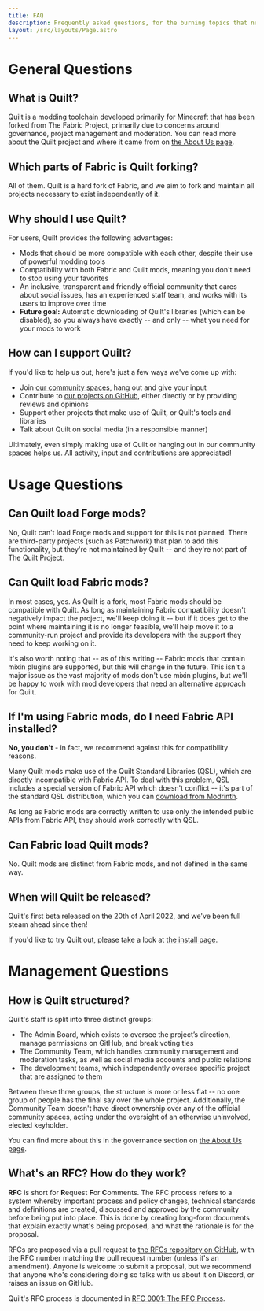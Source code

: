 ```yaml
---
title: FAQ
description: Frequently asked questions, for the burning topics that need addressing regularly.
layout: /src/layouts/Page.astro
---
```



# General Questions

<Message>

## What is Quilt?

Quilt is a modding toolchain developed primarily for Minecraft that has been forked from The Fabric Project, primarily due to concerns around governance, project management and moderation. You can read more about the Quilt project and where it came from on [the About Us page](/en/about).

</Message>

<Message>

## Which parts of Fabric is Quilt forking?

All of them. Quilt is a hard fork of Fabric, and we aim to fork and maintain all projects necessary to exist independently of it.

</Message>

<Message>

## Why should I use Quilt?

For users, Quilt provides the following advantages:

- Mods that should be more compatible with each other, despite their use of powerful modding tools
- Compatibility with both Fabric and Quilt mods, meaning you don't need to stop using your favorites
- An inclusive, transparent and friendly official community that cares about social issues, has an experienced staff team, and works with its users to improve over time
- **Future goal:** Automatic downloading of Quilt's libraries (which can be disabled), so you always have exactly -- and only -- what you need for your mods to work

</Message>

<Message>

## How can I support Quilt?

If you'd like to help us out, here's just a few ways we've come up with:

- Join [our community spaces](/en/community), hang out and give your input
- Contribute to [our projects on GitHub](https://github.com/quiltmc), either directly or by providing reviews and opinions
- Support other projects that make use of Quilt, or Quilt's tools and libraries
- Talk about Quilt on social media (in a responsible manner)

[//]: # "* Help with ongoing costs by [supporting us financially on OpenCollective](https://opencollective.com/quiltmc)"

Ultimately, even simply making use of Quilt or hanging out in our community spaces helps us. All activity, input and contributions are appreciated!

</Message>

# Usage Questions

<Message>

## Can Quilt load Forge mods?

No, Quilt can't load Forge mods and support for this is not planned. There are third-party projects (such as Patchwork) that plan to add this functionality, but they're not maintained by Quilt -- and they're not part of The Quilt Project.

</Message>

<Message>

## Can Quilt load Fabric mods?

In most cases, yes. As Quilt is a fork, most Fabric mods should be compatible with Quilt. As long as maintaining Fabric compatibility doesn't negatively impact the project, we'll keep doing it -- but if it does get to the point where maintaining it is no longer feasible, we'll help move it to a community-run project and provide its developers with the support they need to keep working on it.

It's also worth noting that -- as of this writing -- Fabric mods that contain mixin plugins are supported, but this will change in the future. This isn't a major issue as the vast majority of mods don't use mixin plugins, but we'll be happy to work with mod developers that need an alternative approach for Quilt.

</Message>

<Message>

## If I'm using Fabric mods, do I need Fabric API installed?

**No, you don't** - in fact, we recommend against this for compatibility reasons.

Many Quilt mods make use of the Quilt Standard Libraries (QSL), which are directly incompatible with Fabric API. To deal with this problem, QSL includes a special version of Fabric API which doesn't conflict -- it's part of the standard QSL distribution, which you can [download from Modrinth](https://modrinth.com/mod/qsl).

As long as Fabric mods are correctly written to use only the intended public APIs from Fabric API, they should work correctly with QSL.

</Message>

<Message>

## Can Fabric load Quilt mods?

No. Quilt mods are distinct from Fabric mods, and not defined in the same way.

</Message>

<Message>

## When will Quilt be released?

Quilt's first beta released on the 20th of April 2022, and we've been full steam ahead since then!

If you'd like to try Quilt out, please take a look at [the install page](/en/install).

</Message>

# Management Questions

<Message>

## How is Quilt structured?

Quilt's staff is split into three distinct groups:

- The Admin Board, which exists to oversee the project’s direction, manage permissions on GitHub, and break voting ties
- The Community Team, which handles community management and moderation tasks, as well as social media accounts and public relations
- The development teams, which independently oversee specific project that are assigned to them

Between these three groups, the structure is more or less flat -- no one group of people has the final say over the whole project. Additionally, the Community Team doesn't have direct ownership over any of the official community spaces, acting under the oversight of an otherwise uninvolved, elected keyholder.

You can find more about this in the governance section on [the About Us page](/en/about/#governance).

</Message>

<Message>

## What's an RFC? How do they work?

**RFC** is short for **R**equest **F**or **C**omments. The RFC process refers to a system whereby important process and policy changes, technical standards and definitions are created, discussed and approved by the community before being put into place. This is done by creating long-form documents that explain exactly what's being proposed, and what the rationale is for the proposal.

RFCs are proposed via a pull request to [the RFCs repository on GitHub](https://github.com/QuiltMC/rfcs), with the RFC number matching the pull request number (unless it's an amendment). Anyone is welcome to submit a proposal, but we recommend that anyone who's considering doing so talks with us about it on Discord, or raises an issue on GitHub.

Quilt's RFC process is documented in [RFC 0001: The RFC Process](https://github.com/QuiltMC/rfcs/blob/master/structure/0001-rfc-process.md).

</Message>
